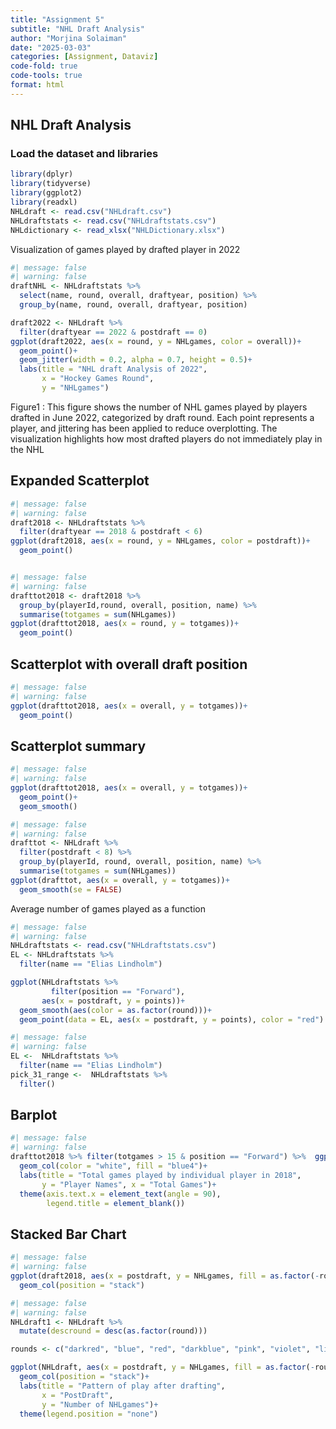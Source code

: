 ```yaml
---
title: "Assignment 5"
subtitle: "NHL Draft Analysis"
author: "Morjina Solaiman"
date: "2025-03-03"
categories: [Assignment, Dataviz]
code-fold: true
code-tools: true
format: html
---
```


## NHL Draft Analysis

### Load the dataset and libraries

```r
library(dplyr)
library(tidyverse)
library(ggplot2)
library(readxl)
NHLdraft <- read.csv("NHLdraft.csv")
NHLdraftstats <- read.csv("NHLdraftstats.csv")
NHLdictionary <- read_xlsx("NHLDictionary.xlsx")

```

Visualization of games played by drafted player in 2022

```r
#| message: false
#| warning: false
draftNHL <- NHLdraftstats %>% 
  select(name, round, overall, draftyear, position) %>% 
  group_by(name, round, overall, draftyear, position)

draft2022 <- NHLdraft %>% 
  filter(draftyear == 2022 & postdraft == 0)
ggplot(draft2022, aes(x = round, y = NHLgames, color = overall))+
  geom_point()+
  geom_jitter(width = 0.2, alpha = 0.7, height = 0.5)+
  labs(title = "NHL draft Analysis of 2022",
       x = "Hockey Games Round",
       y = "NHLgames")

```

Figure1 : This figure shows the number of NHL games played by players drafted in June 2022, categorized by draft round. Each point represents a player, and jittering has been applied to reduce overplotting. The visualization highlights how most drafted players do not immediately play in the NHL

## Expanded Scatterplot

```r
#| message: false
#| warning: false
draft2018 <- NHLdraftstats %>% 
  filter(draftyear == 2018 & postdraft < 6)
ggplot(draft2018, aes(x = round, y = NHLgames, color = postdraft))+
  geom_point()



```

```r
#| message: false
#| warning: false
drafttot2018 <- draft2018 %>% 
  group_by(playerId,round, overall, position, name) %>% 
  summarise(totgames = sum(NHLgames))
ggplot(drafttot2018, aes(x = round, y = totgames))+
  geom_point()

```

## Scatterplot with overall draft position

```r
#| message: false
#| warning: false
ggplot(drafttot2018, aes(x = overall, y = totgames))+
  geom_point()
```

## Scatterplot summary

```r
#| message: false
#| warning: false
ggplot(drafttot2018, aes(x = overall, y = totgames))+
  geom_point()+
  geom_smooth()

```

```r
#| message: false
#| warning: false
drafttot <- NHLdraft %>% 
  filter(postdraft < 8) %>% 
  group_by(playerId, round, overall, position, name) %>% 
  summarise(totgames = sum(NHLgames))
ggplot(drafttot, aes(x = overall, y = totgames))+
  geom_smooth(se = FALSE)

```

Average number of games played as a function

```r
#| message: false
#| warning: false
NHLdraftstats <- read.csv("NHLdraftstats.csv")
EL <- NHLdraftstats %>% 
  filter(name == "Elias Lindholm")

ggplot(NHLdraftstats %>% 
         filter(position == "Forward"),
       aes(x = postdraft, y = points))+
  geom_smooth(aes(color = as.factor(round)))+
  geom_point(data = EL, aes(x = postdraft, y = points), color = "red")

```

```r
#| message: false
#| warning: false
EL <-  NHLdraftstats %>%
  filter(name == "Elias Lindholm")
pick_31_range <-  NHLdraftstats %>% 
  filter()


```

## Barplot

```r
#| message: false
#| warning: false
drafttot2018 %>% filter(totgames > 15 & position == "Forward") %>%  ggplot(aes( y = reorder(name, totgames), x = totgames))+
  geom_col(color = "white", fill = "blue4")+
  labs(title = "Total games played by individual player in 2018",
       y = "Player Names", x = "Total Games")+
  theme(axis.text.x = element_text(angle = 90),
        legend.title = element_blank())
```

## Stacked Bar Chart

```r
#| message: false
#| warning: false
ggplot(draft2018, aes(x = postdraft, y = NHLgames, fill = as.factor(-round)))+
  geom_col(position = "stack")
```

```r
#| message: false
#| warning: false
NHLdraft1 <- NHLdraft %>% 
  mutate(descround = desc(as.factor(round)))

rounds <- c("darkred", "blue", "red", "darkblue", "pink", "violet", "lightblue")

ggplot(NHLdraft, aes(x = postdraft, y = NHLgames, fill = as.factor(-round)))+
  geom_col(position = "stack")+
  labs(title = "Pattern of play after drafting",
       x = "PostDraft",
       y = "Number of NHLgames")+
  theme(legend.position = "none")
         
```
